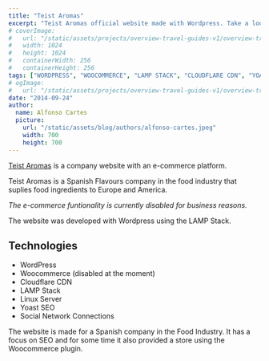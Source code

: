 ```yaml
---
title: "Teist Aromas"
excerpt: "Teist Aromas official website made with Wordpress. Take a look at how it was made, what technologies where used and why..."
# coverImage: 
#   url: "/static/assets/projects/overview-travel-guides-v1/overview-travel-guides-v1-icon.png"
#   width: 1024
#   height: 1024
#   containerWidth: 256
#   containerHeight: 256
tags: ["WORDPRESS", "WOOCOMMERCE", "LAMP STACK", "CLOUDFLARE CDN", "YOAST SEO"]
# ogImage:
#   url: "/static/assets/projects/overview-travel-guides-v1/overview-travel-guides-v1-icon.png"
date: "2014-09-24"
author:
  name: Alfonso Cartes
  picture: 
    url: "/static/assets/blog/authors/alfonso-cartes.jpeg"
    width: 700
    height: 700
---
```


[Teist Aromas](http://www.teist.es) is a company website with an e-commerce platform.

Teist Aromas is a Spanish Flavours company in the food industry that suplies food ingredients to Europe and America.

*The e-commerce funtionality is currently disabled for business reasons.*

The website was developed with Wordpress using the LAMP Stack.

## Technologies

- WordPress
- Woocommerce (disabled at the moment)
- Cloudflare CDN
- LAMP Stack
- Linux Server
- Yoast SEO
- Social Network Connections

The website is made for a Spanish company in the Food Industry. It has a focus on SEO and for some time it also provided a store using the Woocommerce plugin.
